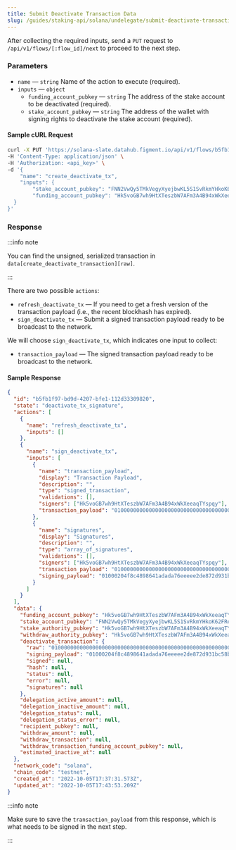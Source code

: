 ```yaml
---
title: Submit Deactivate Transaction Data
slug: /guides/staking-api/solana/undelegate/submit-deactivate-transaction-data
---
```


After collecting the required inputs, send a `PUT` request to `/api/v1/flows/[:flow_id]/next` to proceed to the next step.

### Parameters

- `name` &mdash; `string` Name of the action to execute (required).
- `inputs` &mdash; `object`
  - `funding_account_pubkey` &mdash; `string` The address of the stake account to be deactivated (required).
  - `stake_account_pubkey` &mdash; `string` The address of the wallet with signing rights to deactivate the stake account (required).

#### Sample cURL Request

```bash {5-9}
curl -X PUT 'https://solana-slate.datahub.figment.io/api/v1/flows/b5fb1f97-bd9d-4207-bfe1-112d33309820/next' \
-H 'Content-Type: application/json' \
-H 'Authorization: <api_key>' \
-d '{
	"name": "create_deactivate_tx",
	"inputs": {
		"stake_account_pubkey": "FNN2VwQy5TMkVegyXyejbwKL5S1SvRkmYHkoK62FReo7",
		"funding_account_pubkey": "Hk5voGB7wh9HtXTeszbW7AFm3A4B94xWkXeeaqTYspqy"
  }
}'
```

### Response

:::info note

You can find the unsigned, serialized transaction in `data[create_deactivate_transaction][raw]`.

:::

There are two possible `actions`:

- `refresh_deactivate_tx` &mdash; If you need to get a fresh version of the transaction payload (i.e., the recent blockhash has expired).
- `sign_deactivate_tx` &mdash; Submit a signed transaction payload ready to be broadcast to the network.

We will choose `sign_deactivate_tx`, which indicates one input to collect:

- `transaction_payload` &mdash; The signed transaction payload ready to be broadcast to the network.

#### Sample Response

```json {2-3,6,10,19}
{
  "id": "b5fb1f97-bd9d-4207-bfe1-112d33309820",
  "state": "deactivate_tx_signature",
  "actions": [
    {
      "name": "refresh_deactivate_tx",
      "inputs": []
    },
    {
      "name": "sign_deactivate_tx",
      "inputs": [
        {
          "name": "transaction_payload",
          "display": "Transaction Payload",
          "description": "",
          "type": "signed_transaction",
          "validations": [],
          "signers": ["Hk5voGB7wh9HtXTeszbW7AFm3A4B94xWkXeeaqTYspqy"],
          "transaction_payload": "010000000000000000000000000000000000000000000000000000000000000000000000000000000000000000000000000000000000000000000000000000000001000204f8c4898641adada76eeeee2de872d931bc58bfb2ce5b79734e32808cc501a534d57c96845584709596f8fb1e1be584d1be3e8f258cdba157ab5a3cb8397e712606a1d8179137542a983437bdfe2a7ab2557f535c8a78722b68a49dc00000000006a7d51718c774c928566398691d5eb68b5eb8a39b4b6d5c73555b21000000005afa09621c026f3bee396f91e3f6f77ab70c6b9160e7fa8ee35a89f82611914e0102030103000405000000"
        },
        {
          "name": "signatures",
          "display": "Signatures",
          "description": "",
          "type": "array_of_signatures",
          "validations": [],
          "signers": ["Hk5voGB7wh9HtXTeszbW7AFm3A4B94xWkXeeaqTYspqy"],
          "transaction_payload": "010000000000000000000000000000000000000000000000000000000000000000000000000000000000000000000000000000000000000000000000000000000001000204f8c4898641adada76eeeee2de872d931bc58bfb2ce5b79734e32808cc501a534d57c96845584709596f8fb1e1be584d1be3e8f258cdba157ab5a3cb8397e712606a1d8179137542a983437bdfe2a7ab2557f535c8a78722b68a49dc00000000006a7d51718c774c928566398691d5eb68b5eb8a39b4b6d5c73555b21000000005afa09621c026f3bee396f91e3f6f77ab70c6b9160e7fa8ee35a89f82611914e0102030103000405000000",
          "signing_payload": "01000204f8c4898641adada76eeeee2de872d931bc58bfb2ce5b79734e32808cc501a534d57c96845584709596f8fb1e1be584d1be3e8f258cdba157ab5a3cb8397e712606a1d8179137542a983437bdfe2a7ab2557f535c8a78722b68a49dc00000000006a7d51718c774c928566398691d5eb68b5eb8a39b4b6d5c73555b21000000005afa09621c026f3bee396f91e3f6f77ab70c6b9160e7fa8ee35a89f82611914e0102030103000405000000"
        }
      ]
    }
  ],
  "data": {
    "funding_account_pubkey": "Hk5voGB7wh9HtXTeszbW7AFm3A4B94xWkXeeaqTYspqy",
    "stake_account_pubkey": "FNN2VwQy5TMkVegyXyejbwKL5S1SvRkmYHkoK62FReo7",
    "stake_authority_pubkey": "Hk5voGB7wh9HtXTeszbW7AFm3A4B94xWkXeeaqTYspqy",
    "withdraw_authority_pubkey": "Hk5voGB7wh9HtXTeszbW7AFm3A4B94xWkXeeaqTYspqy",
    "deactivate_transaction": {
      "raw": "010000000000000000000000000000000000000000000000000000000000000000000000000000000000000000000000000000000000000000000000000000000001000204f8c4898641adada76eeeee2de872d931bc58bfb2ce5b79734e32808cc501a534d57c96845584709596f8fb1e1be584d1be3e8f258cdba157ab5a3cb8397e712606a1d8179137542a983437bdfe2a7ab2557f535c8a78722b68a49dc00000000006a7d51718c774c928566398691d5eb68b5eb8a39b4b6d5c73555b21000000005afa09621c026f3bee396f91e3f6f77ab70c6b9160e7fa8ee35a89f82611914e0102030103000405000000",
      "signing_payload": "01000204f8c4898641adada76eeeee2de872d931bc58bfb2ce5b79734e32808cc501a534d57c96845584709596f8fb1e1be584d1be3e8f258cdba157ab5a3cb8397e712606a1d8179137542a983437bdfe2a7ab2557f535c8a78722b68a49dc00000000006a7d51718c774c928566398691d5eb68b5eb8a39b4b6d5c73555b21000000005afa09621c026f3bee396f91e3f6f77ab70c6b9160e7fa8ee35a89f82611914e0102030103000405000000",
      "signed": null,
      "hash": null,
      "status": null,
      "error": null,
      "signatures": null
    },
    "delegation_active_amount": null,
    "delegation_inactive_amount": null,
    "delegation_status": null,
    "delegation_status_error": null,
    "recipient_pubkey": null,
    "withdraw_amount": null,
    "withdraw_transaction": null,
    "withdraw_transaction_funding_account_pubkey": null,
    "estimated_inactive_at": null
  },
  "network_code": "solana",
  "chain_code": "testnet",
  "created_at": "2022-10-05T17:37:31.573Z",
  "updated_at": "2022-10-05T17:43:53.209Z"
}
```

:::info note

Make sure to save the `transaction_payload` from this response, which is what needs to be signed in the next step.

:::
